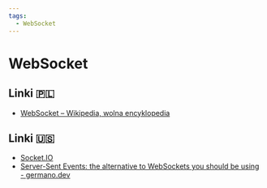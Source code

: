 ```yaml
---
tags:
  - WebSocket
---
```


# WebSocket

## Linki 🇵🇱

- [WebSocket – Wikipedia, wolna encyklopedia](https://pl.wikipedia.org/wiki/WebSocket)

## Linki 🇺🇸

- [Socket.IO](https://socket.io/)
- [Server-Sent Events: the alternative to WebSockets you should be using - germano.dev](https://germano.dev/sse-websockets/)
